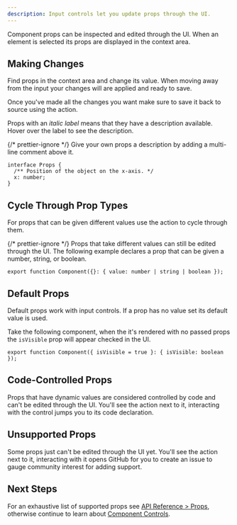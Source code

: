 ```yaml
---
description: Input controls let you update props through the UI.
---
```



Component props can be inspected and edited through the UI. When an element is selected its props are displayed in the context area.

## Making Changes

Find props in the context area and change its value. When moving away from the input your changes will are applied and ready to save.

Once you've made all the changes you want make sure to save it back to source using the <ActionLink icon="⌘ + S" href="/docs/building-your-scene/learn-the-ui/other#save" name="Save" /> action.

Props with an _italic label_ means that they have a description available. Hover over the label to see the description.

{/* prettier-ignore */}
<KnowledgeCallout>
Give your own props a description by adding a multi-line comment above it.

```tsx {2}
interface Props {
  /** Position of the object on the x-axis. */
  x: number;
}
```

</KnowledgeCallout>

## Cycle Through Prop Types

For props that can be given different values use the <ActionLink name="Switch Prop Type" icon={SwitchIcon} href="#cycle-through-prop-types" /> action to cycle through them.

{/* prettier-ignore */}
<KnowledgeCallout>
Props that take different values can still be edited through the UI. The following example declares a prop that can be given a number, string, or boolean.

```tsx /value: number | string | boolean/
export function Component({}: { value: number | string | boolean });
```

</KnowledgeCallout>

## Default Props

Default props work with input controls. If a prop has no value set its default value is used.

Take the following component, when the it's rendered with no passed props the `isVisible` prop will appear checked in the UI.

```tsx /isVisible = true/
export function Component({ isVisible = true }: { isVisible: boolean });
```

## Code-Controlled Props

Props that have dynamic values are considered controlled by code and can't be edited through the UI. You'll see the <ActionLink name="Controlled By Code" icon={ExclamationTriangleIcon} href="/docs/building-your-scene/learn-the-ui/other#controlled-by-code" /> action next to it, interacting with the control jumps you to its code declaration.

## Unsupported Props

Some props just can't be edited through the UI yet. You'll see the <ActionLink name="Unsupported Prop" icon={ExclamationTriangleIcon} href="/docs/building-your-scene/learn-the-ui/other#unsupported-prop" /> action next to it, interacting with it opens GitHub for you to create an issue to gauge community interest for adding support.

## Next Steps

For an exhaustive list of supported props see [API Reference > Props](/docs/api-reference/props), otherwise continue to learn about [Component Controls](/docs/building-your-scene/components/component-controls).
